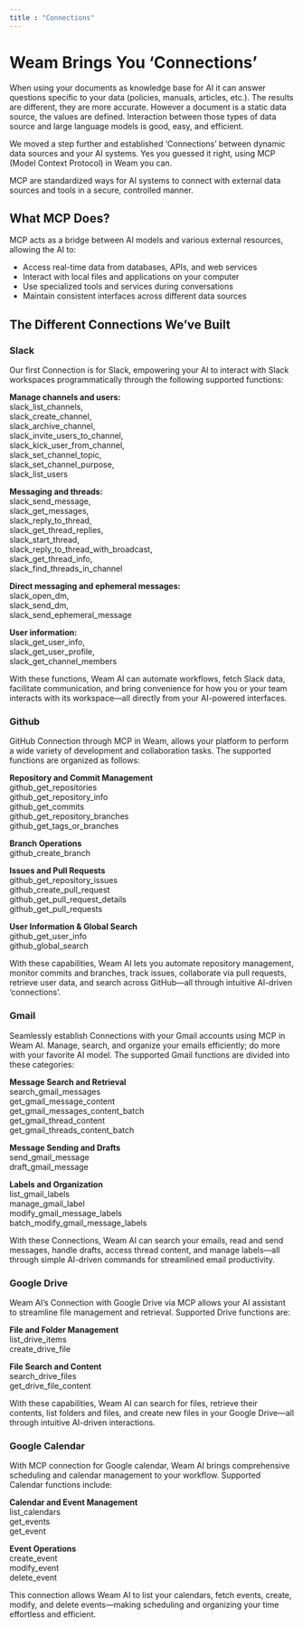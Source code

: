 ```yaml
---
title : "Connections"
---
```

# Weam Brings You ‘Connections’

When using your documents as knowledge base for AI it can answer questions specific to your data (policies, manuals, articles, etc.). The results are different, they are more accurate. However a document is a static data source, the values are defined. Interaction between those types of data source and large language models is good, easy, and efficient.

We moved a step further and established ‘Connections’ between dynamic data sources and your AI systems. Yes you guessed it right, using MCP (Model Context Protocol) in Weam you can.

MCP are standardized ways for AI systems to connect with external data sources and tools in a secure, controlled manner.

## What MCP Does?

MCP acts as a bridge between AI models and various external resources, allowing the AI to:

- Access real-time data from databases, APIs, and web services  
- Interact with local files and applications on your computer  
- Use specialized tools and services during conversations  
- Maintain consistent interfaces across different data sources  

## The Different Connections We’ve Built

### Slack

Our first Connection is for Slack, empowering your AI to interact with Slack workspaces programmatically through the following supported functions:

**Manage channels and users:**  
slack_list_channels,  
slack_create_channel,  
slack_archive_channel,  
slack_invite_users_to_channel,  
slack_kick_user_from_channel,  
slack_set_channel_topic,  
slack_set_channel_purpose,  
slack_list_users  

**Messaging and threads:**  
slack_send_message,  
slack_get_messages,  
slack_reply_to_thread,  
slack_get_thread_replies,  
slack_start_thread,  
slack_reply_to_thread_with_broadcast,  
slack_get_thread_info,  
slack_find_threads_in_channel  

**Direct messaging and ephemeral messages:**  
slack_open_dm,  
slack_send_dm,  
slack_send_ephemeral_message  

**User information:**  
slack_get_user_info,  
slack_get_user_profile,  
slack_get_channel_members  

With these functions, Weam AI can automate workflows, fetch Slack data, facilitate communication, and bring convenience for how you or your team interacts with its workspace—all directly from your AI-powered interfaces.

### Github

GitHub Connection through MCP in Weam, allows your platform to perform a wide variety of development and collaboration tasks. The supported functions are organized as follows:

**Repository and Commit Management**  
github_get_repositories  
github_get_repository_info  
github_get_commits  
github_get_repository_branches  
github_get_tags_or_branches  

**Branch Operations**  
github_create_branch  

**Issues and Pull Requests**  
github_get_repository_issues  
github_create_pull_request  
github_get_pull_request_details  
github_get_pull_requests  

**User Information & Global Search**  
github_get_user_info  
github_global_search  

With these capabilities, Weam AI lets you automate repository management, monitor commits and branches, track issues, collaborate via pull requests, retrieve user data, and search across GitHub—all through intuitive AI-driven ‘connections’.

### Gmail

Seamlessly establish Connections with your Gmail accounts using MCP in Weam AI. Manage, search, and organize your emails efficiently; do more with your favorite AI model. The supported Gmail functions are divided into these categories:

**Message Search and Retrieval**  
search_gmail_messages  
get_gmail_message_content  
get_gmail_messages_content_batch  
get_gmail_thread_content  
get_gmail_threads_content_batch  

**Message Sending and Drafts**  
send_gmail_message  
draft_gmail_message  

**Labels and Organization**  
list_gmail_labels  
manage_gmail_label  
modify_gmail_message_labels  
batch_modify_gmail_message_labels  

With these Connections, Weam AI can search your emails, read and send messages, handle drafts, access thread content, and manage labels—all through simple AI-driven commands for streamlined email productivity.

### Google Drive

Weam AI’s Connection with Google Drive via MCP allows your AI assistant to streamline file management and retrieval. Supported Drive functions are:

**File and Folder Management**  
list_drive_items  
create_drive_file  

**File Search and Content**  
search_drive_files  
get_drive_file_content  

With these capabilities, Weam AI can search for files, retrieve their contents, list folders and files, and create new files in your Google Drive—all through intuitive AI-driven interactions.

### Google Calendar

With MCP connection for Google calendar, Weam AI brings comprehensive scheduling and calendar management to your workflow. Supported Calendar functions include:

**Calendar and Event Management**  
list_calendars  
get_events  
get_event  

**Event Operations**  
create_event  
modify_event  
delete_event  

This connection allows Weam AI to list your calendars, fetch events, create, modify, and delete events—making scheduling and organizing your time effortless and efficient.
